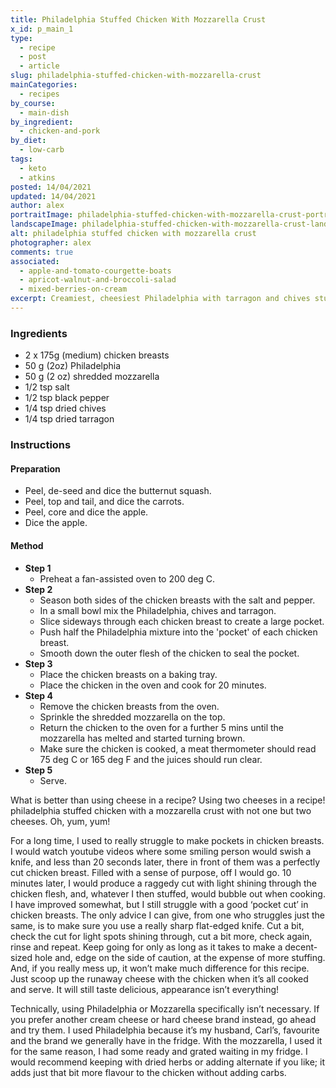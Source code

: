 ```yaml
---
title: Philadelphia Stuffed Chicken With Mozzarella Crust
x_id: p_main_1
type:
  - recipe
  - post
  - article
slug: philadelphia-stuffed-chicken-with-mozzarella-crust
mainCategories: 
  - recipes
by_course:
  - main-dish
by_ingredient:
  - chicken-and-pork
by_diet:
  - low-carb
tags: 
  - keto
  - atkins
posted: 14/04/2021
updated: 14/04/2021
author: alex
portraitImage: philadelphia-stuffed-chicken-with-mozzarella-crust-portrait.png
landscapeImage: philadelphia-stuffed-chicken-with-mozzarella-crust-landscape.png
alt: philadelphia stuffed chicken with mozzarella crust
photographer: alex
comments: true
associated: 
  - apple-and-tomato-courgette-boats
  - apricot-walnut-and-broccoli-salad
  - mixed-berries-on-cream
excerpt: Creamiest, cheesiest Philadelphia with tarragon and chives stuffed in juicy chicken breast and topped with deliciously bubbling mozzarella.
---
```


<Ingredients>

### Ingredients
    
  - 2 x 175g (medium) chicken breasts
  - 50 g (2oz) Philadelphia
  - 50 g (2 oz) shredded mozzarella
  - 1/2 tsp salt
  - 1/2 tsp black pepper
  - 1/4 tsp dried chives
  - 1/4 tsp dried tarragon

</Ingredients>

<Instructions>

### Instructions

#### Preparation

  - Peel, de-seed and dice the butternut squash.
  - Peel, top and tail, and dice the carrots.
  - Peel, core and dice the apple.
  - Dice the apple.

#### Method

  - **Step 1**
    - Preheat a fan-assisted oven to 200 deg C.
  - **Step 2**
    - Season both sides of the chicken breasts with the salt and pepper.
    - In a small bowl mix the Philadelphia, chives and tarragon.
    - Slice sideways through each chicken breast to create a large pocket.
    - Push half the Philadelphia mixture into the 'pocket' of each chicken breast.
    - Smooth down the outer flesh of the chicken to seal the pocket.
  - **Step 3**
    - Place the chicken breasts on a baking tray.
    - Place the chicken in the oven and cook for 20 minutes.
  - **Step 4**
    - Remove the chicken breasts from the oven.
    - Sprinkle the shredded mozzarella on the top.
    - Return the chicken to the oven for a further 5 mins until the mozzarella has melted and started turning brown.
    - Make sure the chicken is cooked, a meat thermometer should read 75 deg C or 165 deg F and the juices should run clear.
  - **Step 5**
    - Serve.

</Instructions>

<RecipeBody>

What is better than using cheese in a recipe?  Using two cheeses in a recipe!  philadelphia stuffed chicken with a mozzarella crust with not one but two cheeses. Oh, yum, yum! 

For a long time, I used to really struggle to make pockets in chicken breasts. I would watch youtube videos where some smiling person would swish a knife, and less than 20 seconds later, there in front of them was a perfectly cut chicken breast. Filled with a sense of purpose, off I would go.  10 minutes later, I would produce a raggedy cut with light shining through the chicken flesh, and, whatever I then stuffed, would bubble out when cooking. I have improved somewhat, but I still struggle with a good ‘pocket cut’ in chicken breasts. The only advice I can give, from one who struggles just the same, is to make sure you use a really sharp flat-edged knife. Cut a bit, check the cut for light spots shining through, cut a bit more, check again, rinse and repeat.  Keep going for only as long as it takes to make a decent-sized hole and, edge on the side of caution, at the expense of more stuffing. And, if you really mess up, it won’t make much difference for this recipe. Just scoop up the runaway cheese with the chicken when it’s all cooked and serve. It will still taste delicious, appearance isn’t everything! 

Technically, using Philadelphia or Mozzarella specifically isn’t necessary. If you prefer another cream cheese or hard cheese brand instead, go ahead and try them. I used Philadelphia because it’s my husband, Carl’s, favourite and the brand we generally have in the fridge. With the mozzarella, I used it for the same reason, I had some ready and grated waiting in my fridge. I would recommend keeping with dried herbs or adding alternate if you like; it adds just that bit more flavour to the chicken without adding carbs.

</RecipeBody>


